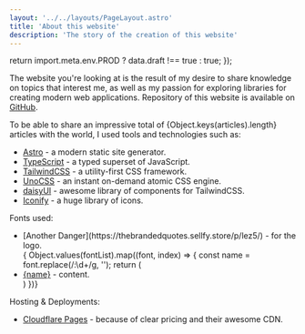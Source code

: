 ```yaml
---
layout: '../../layouts/PageLayout.astro'
title: 'About this website'
description: 'The story of the creation of this website'
---
```


  return import.meta.env.PROD ? data.draft !== true : true;
});



The website you're looking at is the result of my desire to share knowledge on topics that interest me, 
as well as my passion for exploring libraries for creating modern web applications. 
Repository of this website is available on [GitHub](https://github.com/Avaray/dav.one).

To be able to share an impressive total of {Object.keys(articles).length} articles with the world, I used tools and technologies such as:  
- [Astro](https://astro.build/) - a modern static site generator.
- [TypeScript](https://www.typescriptlang.org/) - a typed superset of JavaScript.
- [TailwindCSS](https://tailwindcss.com/) - a utility-first CSS framework.
- [UnoCSS](https://unocss.dev/) - an instant on-demand atomic CSS engine.
- [daisyUI](https://daisyui.com/) - awesome library of components for TailwindCSS.
- [Iconify](https://iconify.design/) - a huge library of icons.

Fonts used: 
<ul>
<li>[Another Danger](https://thebrandedquotes.sellfy.store/p/lez5/) - for the logo.</li>
{ Object.values(fontList).map((font, index) => {
  const name = font.replace(/:\d+/g, '');
  return (
  <li key={index}>
    <a href={fontBaseUrl + name.replace(/\s/, '+')}>{name}</a> - content.
  </li>
  )
})}
</ul>

Hosting & Deployments:
- [Cloudflare Pages](https://pages.cloudflare.com/) - because of clear pricing and their awesome CDN.
